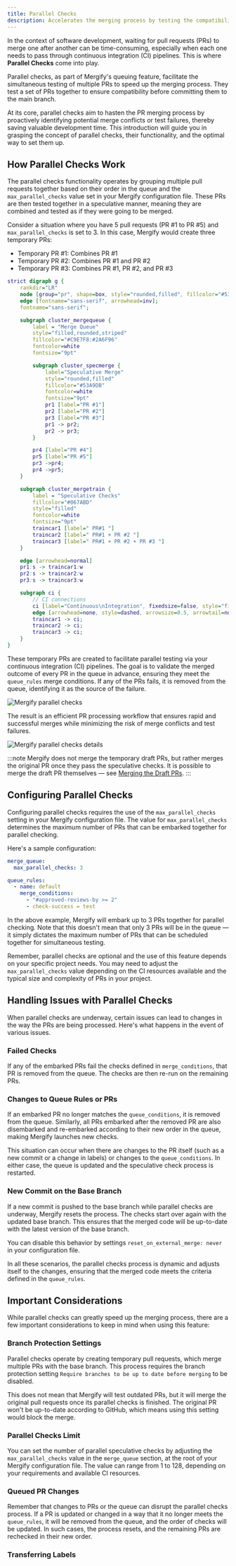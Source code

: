 ```yaml
---
title: Parallel Checks
description: Accelerates the merging process by testing the compatibility of multiple queued pull requests in parallel.
---
```



In the context of software development, waiting for pull requests (PRs) to
merge one after another can be time-consuming, especially when each one needs
to pass through continuous integration (CI) pipelines. This is where
**Parallel Checks** come into play.

Parallel checks, as part of Mergify's queuing feature, facilitate the
simultaneous testing of multiple PRs to speed up the merging process. They test
a set of PRs together to ensure compatibility before committing them to the
main branch.

At its core, parallel checks aim to hasten the PR merging process by
proactively identifying potential merge conflicts or test failures, thereby
saving valuable development time. This introduction will guide you in grasping
the concept of parallel checks, their functionality, and the optimal way to
set them up.

## How Parallel Checks Work

The parallel checks functionality operates by grouping multiple pull requests
together based on their order in the queue and the `max_parallel_checks` value
set in your Mergify configuration file. These PRs are then tested together in a
speculative manner, meaning they are combined and tested as if they were going
to be merged.

Consider a situation where you have 5 pull requests (PR #1 to PR #5) and
`max_parallel_checks` is set to 3. In this case, Mergify would create three
temporary PRs:

- Temporary PR #1: Combines PR #1
- Temporary PR #2: Combines PR #1 and PR #2
- Temporary PR #3: Combines PR #1, PR #2, and PR #3

```dot class="graph"
strict digraph g {
    rankdir="LR"
    node [group="pr", shape=box, style="rounded,filled", fillcolor="#53A9DB", fillcolor="#28A744", fontcolor=white, fontname="sans-serif"]
    edge [fontname="sans-serif", arrowhead=inv];
    fontname="sans-serif";

    subgraph cluster_mergequeue {
        label = "Merge Queue"
        style="filled,rounded,striped"
        fillcolor="#C9E7F8:#2A6F96"
        fontcolor=white
        fontsize="9pt"

        subgraph cluster_specmerge {
            label="Speculative Merge"
            style="rounded,filled"
            fillcolor="#53A9DB"
            fontcolor=white
            fontsize="9pt"
            pr1 [label="PR #1"]
            pr2 [label="PR #2"]
            pr3 [label="PR #3"]
            pr1 -> pr2;
            pr2 -> pr3;
        }

        pr4 [label="PR #4"]
        pr5 [label="PR #5"]
        pr3 ->pr4;
        pr4 ->pr5;
    }

    subgraph cluster_mergetrain {
        label = "Speculative Checks"
        fillcolor="#067ABD"
        style="filled"
        fontcolor=white
        fontsize="9pt"
        traincar1 [label=" PR#1 "]
        traincar2 [label=" PR#1 + PR #2 "]
        traincar3 [label=" PR#1 + PR #2 + PR #3 "]
    }

    edge [arrowhead=normal]
    pr1:s -> traincar1:w
    pr2:s -> traincar2:w
    pr3:s -> traincar3:w

    subgraph ci {
        // CI connections
        ci [label="Continuous\nIntegration", fixedsize=false, style="filled", fillcolor="#034870", fontcolor=white, penwidth=1.5]
        edge [arrowhead=none, style=dashed, arrowsize=0.5, arrowtail=normal, color="#DBAB0A", dir=both, penwidth=1, fontcolor="#DBAB0A"];
        traincar1 -> ci;
        traincar2 -> ci;
        traincar3 -> ci;
    }
}

```

These temporary PRs are created to facilitate parallel testing via your
continuous integration (CI) pipelines. The goal is to validate the merged
outcome of every PR in the queue in advance, ensuring they meet the
`queue_rules` merge conditions. If any of the PRs fails, it is removed from the
queue, identifying it as the source of the failure.

<Image src={specChecksListScreenshot} alt="Mergify parallel checks" />

The result is an efficient PR processing workflow that ensures rapid and
successful merges while minimizing the risk of merge conflicts and test
failures.

<Image src={specChecksDetailsScreenshot} alt="Mergify parallel checks details" />

:::note
  Mergify does not merge the temporary draft PRs, but rather merges the
  original PR once they pass the speculative checks. It is possible to merge
  the draft PR themselves — see [Merging the Draft PRs](#merging-the-draft-prs).
:::

## Configuring Parallel Checks

Configuring parallel checks requires the use of the `max_parallel_checks`
setting in your Mergify configuration file. The value for `max_parallel_checks`
determines the maximum number of PRs that can be embarked together for parallel
checking.

Here's a sample configuration:

```yaml
merge_queue:
  max_parallel_checks: 3

queue_rules:
  - name: default
    merge_conditions:
      - "#approved-reviews-by >= 2"
      - check-success = test
```

In the above example, Mergify will embark up to 3 PRs together for parallel
checking. Note that this doesn't mean that only 3 PRs will be in the queue — it
simply dictates the maximum number of PRs that can be scheduled together for
simultaneous testing.

Remember, parallel checks are optional and the use of this feature depends on
your specific project needs. You may need to adjust the `max_parallel_checks`
value depending on the CI resources available and the typical size and
complexity of PRs in your project.

## Handling Issues with Parallel Checks

When parallel checks are underway, certain issues can lead to changes in the
way the PRs are being processed. Here's what happens in the event of various
issues.

### Failed Checks

If any of the embarked PRs fail the checks defined in `merge_conditions`, that
PR is removed from the queue. The checks are then re-run on the remaining PRs.

### Changes to Queue Rules or PRs

If an embarked PR no longer matches the `queue_conditions`, it is removed from
the queue. Similarly, all PRs embarked after the removed PR are also
disembarked and re-embarked according to their new order in the queue, making
Mergify launches new checks.

This situation can occur when there are changes to the PR itself (such as a new
commit or a change in labels) or changes to the `queue_conditions`. In either
case, the queue is updated and the speculative check process is restarted.

### New Commit on the Base Branch

If a new commit is pushed to the base branch while parallel checks are
underway, Mergify resets the process. The checks start over again with the
updated base branch. This ensures that the merged code will be up-to-date with
the latest version of the base branch.

You can disable this behavior by settings `reset_on_external_merge: never` in
your configuration file.

In all these scenarios, the parallel checks process is dynamic and adjusts
itself to the changes, ensuring that the merged code meets the criteria defined
in the `queue_rules`.

## Important Considerations

While parallel checks can greatly speed up the merging process, there are a few
important considerations to keep in mind when using this feature:

### Branch Protection Settings

Parallel checks operate by creating temporary pull requests, which merge
multiple PRs with the base branch. This process requires the branch protection
setting `Require branches to be up to date before merging` to be disabled.

This does not mean that Mergify will test outdated PRs, but it will merge the
original pull requests once its parallel checks is finished. The original PR
won't be up-to-date according to GitHub, which means using this setting would
block the merge.

### Parallel Checks Limit

You can set the number of parallel speculative checks by adjusting the
`max_parallel_checks` value in the `merge_queue` section, at the root of your
Mergify configuration file. The value can range from 1 to 128, depending on
your requirements and available CI resources.

### Queued PR Changes

Remember that changes to PRs or the queue can disrupt the parallel checks
process. If a PR is updated or changed in a way that it no longer meets the
`queue_rules`, it will be removed from the queue, and the order of checks will
be updated. In such cases, the process resets, and the remaining PRs are
rechecked in their new order.

### Transferring Labels


<LabelCopier />
